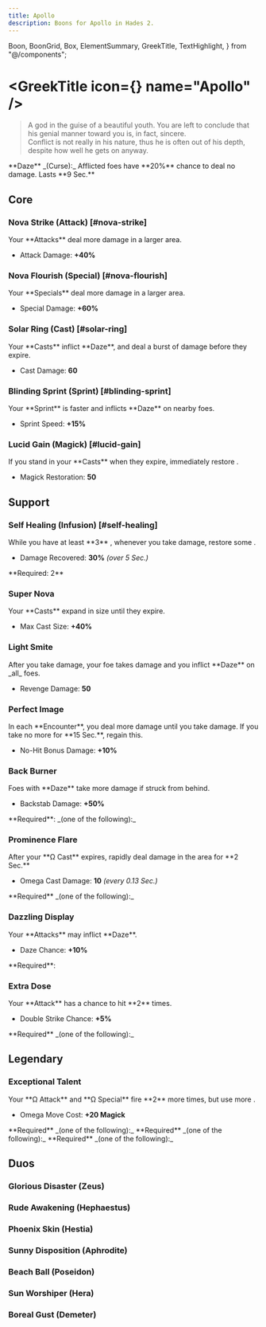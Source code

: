 ```yaml
---
title: Apollo
description: Boons for Apollo in Hades 2.
---
```


  Boon,
  BoonGrid,
  Box,
  ElementSummary,
  GreekTitle,
  TextHighlight,
} from "@/components";


# <GreekTitle icon={<IconApollo  />} name="Apollo" />

> A god in the guise of a beautiful youth. You are left to conclude that his
> genial manner toward you is, in fact, sincere.\
> Conflict is not really in his nature, thus he is often out of his depth, despite
> how well he gets on anyway.

<Box className="mt-4">
  **Daze** _(Curse):_ Afflicted foes have **20%** chance to deal no damage.
  Lasts **9 Sec.**
</Box>

<ElementSummary boons={DbBoons.Apollo} />

## Core

### Nova Strike (Attack) [#nova-strike]

<Boon boon={DbBoons.Apollo.novaStrike}>
Your **Attacks** deal more damage in a larger area.

- Attack Damage: **+40%**

</Boon>

### Nova Flourish (Special) [#nova-flourish]

<Boon boon={DbBoons.Apollo.novaFlourish}>
Your **Specials** deal more damage in a larger area.

- Special Damage: **+60%**

</Boon>

### Solar Ring (Cast) [#solar-ring]

<Boon boon={DbBoons.Apollo.solarRing}>
Your **Casts** inflict **Daze**, and deal a burst of damage before they expire.

- Cast Damage: **60**

</Boon>

### Blinding Sprint (Sprint) [#blinding-sprint]

<Boon boon={DbBoons.Apollo.blindingSprint}>
Your **Sprint** is faster and inflicts **Daze** on nearby foes.

- Sprint Speed: **+15%**

</Boon>

### Lucid Gain (Magick) [#lucid-gain]

<Boon boon={DbBoons.Apollo.lucidGain}>
If you stand in your **Casts** when they expire, immediately restore <IconMagick />.

- Magick Restoration: **50**

</Boon>

## Support

### <TextHighlight type="infusion">Self Healing (Infusion)</TextHighlight> [#self-healing]

<Boon boon={DbBoons.Apollo.selfHealing}>
While you have at least **3** <IconFire />, whenever you take damage, restore some <IconLife />.

- Damage Recovered: **30%** _(over 5 Sec.)_

</Boon>

<Callout>
  **Required: 2** <IconFire />
</Callout>

### Super Nova

<Boon boon={DbBoons.Apollo.superNova}>
Your **Casts** expand in size until they expire.

- Max Cast Size: **+40%**

</Boon>

### Light Smite

<Boon boon={DbBoons.Apollo.lightSmite}>
After you take damage, your foe takes damage and you inflict **Daze** on _all_ foes.

- Revenge Damage: **50**

</Boon>

### Perfect Image

<Boon boon={DbBoons.Apollo.perfectImage}>
In each **Encounter**, you deal more damage until you take damage. If you take no more for **15 Sec.**, regain this.

- No-Hit Bonus Damage: **+10%**

</Boon>

### Back Burner

<Boon boon={DbBoons.Apollo.backBurner}>
Foes with **Daze** take more damage if struck from behind.

- Backstab Damage: **+50%**

</Boon>

<Callout>
  **Required**: _(one of the following):_
  <BoonGrid
    boons={[
      DbBoons.Apollo.solarRing,
      DbBoons.Apollo.blindingSprint,
      DbBoons.Apollo.lightSmite,
      DbBoons.Apollo.dazzlingDisplay,
    ]}
  />
</Callout>

### Prominence Flare

<Boon boon={DbBoons.Apollo.prominenceFlare}>
After your **Ω Cast** expires, rapidly deal damage in the area for **2 Sec.**

- Omega Cast Damage: **10** _(every 0.13 Sec.)_

</Boon>

<Callout>
  **Required** _(one of the following):_
  <BoonGrid
    boons={[
      DbBoons.Aphrodite.raptureRing,
      DbBoons.Apollo.solarRing,
      DbBoons.Demeter.arcticRing,
      DbBoons.Hephaestus.anvilRing,
      DbBoons.Hera.engagementRing,
      DbBoons.Hestia.smolderRing,
      DbBoons.Poseidon.tidalRing,
      DbBoons.Zeus.stormRing,
    ]}
  />
</Callout>

### Dazzling Display

<Boon boon={DbBoons.Apollo.dazzlingDisplay}>
Your **Attacks** may inflict **Daze**.

- Daze Chance: **+10%**

</Boon>

<Callout>
  **Required**:
  <BoonGrid boons={[DbBoons.Apollo.novaStrike]} />
</Callout>

### Extra Dose

<Boon boon={DbBoons.Apollo.extraDose}>
Your **Attack** has a chance to hit **2** times.

- Double Strike Chance: **+5%**

</Boon>

<Callout>
  **Required** _(one of the following):_
  <BoonGrid
    boons={[
      DbBoons.Aphrodite.flutterStrike,
      DbBoons.Apollo.novaStrike,
      DbBoons.Demeter.iceStrike,
      DbBoons.Hephaestus.volcanicStrike,
      DbBoons.Hera.swornStrike,
      DbBoons.Hestia.flameStrike,
      DbBoons.Poseidon.waveStrike,
      DbBoons.Zeus.heavenStrike,
    ]}
  />
</Callout>

## <TextHighlight type="legendary">Legendary</TextHighlight>

### <TextHighlight type="legendary">Exceptional Talent</TextHighlight>

<Boon boon={DbBoons.Apollo.exceptionalTalent}>
Your **Ω Attack** and **Ω Special** fire **2** more times, but use more <IconMagick />.

- Omega Move Cost: **+20 Magick**

</Boon>

<Callout>
  **Required** _(one of the following):_
  <BoonGrid boons={[DbBoons.Apollo.novaStrike, DbBoons.Apollo.novaFlourish]} />
</Callout>

<Callout>
  **Required** _(one of the following):_
  <BoonGrid
    boons={[
      DbBoons.Apollo.solarRing,
      DbBoons.Apollo.blindingSprint,
      DbBoons.Apollo.lucidGain,
    ]}
  />
</Callout>

<Callout>
  **Required** _(one of the following):_
  <BoonGrid
    boons={[
      DbBoons.Apollo.extraDose,
      DbBoons.Apollo.superNova,
      DbBoons.Apollo.backBurner,
      DbBoons.Apollo.prominenceFlare,
    ]}
  />
</Callout>

## <TextHighlight type="duo">Duos</TextHighlight>

### <TextHighlight type="duo">Glorious Disaster</TextHighlight> (Zeus)

<GloriousDisaster />

### <TextHighlight type="duo">Rude Awakening</TextHighlight> (Hephaestus)

<RudeAwakening />

### <TextHighlight type="duo">Phoenix Skin</TextHighlight> (Hestia)

<PhoenixSkin />

### <TextHighlight type="duo">Sunny Disposition</TextHighlight> (Aphrodite)

<SunnyDisposition />

### <TextHighlight type="duo">Beach Ball</TextHighlight> (Poseidon)

<BeachBall />

### <TextHighlight type="duo">Sun Worshiper</TextHighlight> (Hera)

<SunWorshiper />

### <TextHighlight type="duo">Boreal Gust</TextHighlight> (Demeter)

<BorealGust />
